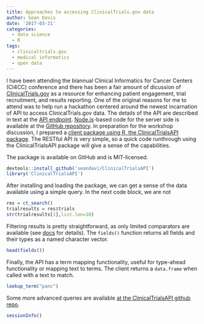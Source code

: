 ```yaml
---
title: Approaches to accessing ClinicalTrials.gov data
author: Sean Davis
date: '2017-03-21'
categories:
  - data science
  - R
tags:
  - clinicaltrials.gov
  - medical informatics
  - open data
---
```


I have been attending the biannual Clinical Informatics for Cancer Centers (CI4CC) conference and there has been a fair amount of dicussion of [ClinicalTrials.gov](https://clinicaltrials.gov) as a resource for enhancing patient engagement, trial recruitment, and results reporting. One of the original reasons for me to attend was to help run a hackathon centered around the newest incarnation of API to access ClinicalTrials.gov data. The details of the API are described in text at the [API endpoint](https://clinicaltrialsapi.cancer.gov). [Node.js](https://nodejs.org)-based code for the server side is available at the [GitHub repository](https://github.com/NCIP/clinical-trials-search). In preparation for the workshop discussion, I prepared a [client package using R, the ClinicalTrialsAPI package](https://github.com/seandavi/ClinicalTrialsAPI). The RESTful API is very simple, so a quick code runthrough using the ClinicalTrialsAPI package will give a sense of the capabilities.

The package is available on GitHub and is MIT-licensed. 

```r
devtools::install_github('seandavi/ClinicalTrialsAPI')
library('ClinicalTrialsAPI')
```

After installing and loading the package, we can get a sense of the data available using a simple query. In the next code block, we are not 

```r
res = ct_search()
trialresults = res$trials
str(trialresults[1],list.len=10)
```

Filtering results is pretty straightforward, as only limited comparators are available (see [docs](https://clinicaltrialsapi.cancer.gov) for details). The `fields()` function returns all fields and their types as a named character vector.

```r
head(fields())
```

Finally, the API has a term mapping functionality, useful for type-ahead functionality or mapping text to terms. The client returns a `data.frame` when called with a text to match.

```r
lookup_term("panc")
```

Some more advanced queries are available [at the ClinicalTrialsAPI github repo](https://github.com/seandavi/ClinicalTrialsAPI).

```r
sessionInfo()
```



